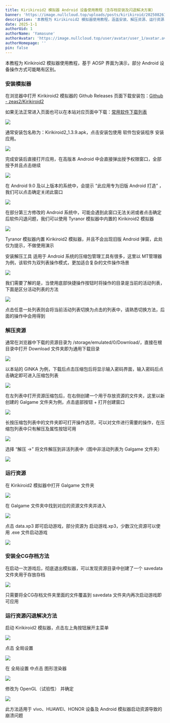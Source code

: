 ```yaml
---
title: Kirikiroid2 模拟器 Android 设备使用教程（含存档安装及闪退解决方案）
banner: 'https://image.nullcloud.top/uploads/posts/kirikiroid/202508261726.avif'
description: '本教程为 Kirikiroid2 模拟器使用教程，涵盖安装、解压资源、运行资源、安装全CG存档方法及闪退解决方案'
date: 2025-1-1
authorUid: 1
authorName: 'Yamasune'
authorAvatar: 'https://image.nullcloud.top/user/avatar/user_1/avatar.avif'
authorHomepage: ''
pin: false
---
```



本教程为 Kirikiroid2 模拟器使用教程，基于 AOSP 界面为演示，部分 Android 设备操作方式可能略有区别。

### 安装模拟器

在浏览器中打开 Kirikiroid2 模拟器的 Github Releases 页面下载安装包：[Github - zeas2/Kirikiroid2](https://github.com/zeas2/Kirikiroid2/releases)

如果无法正常进入页面也可以在本站对应页面中下载：[常用软件下载列表](https://www.nyantaku.net/doc/notice/software)

![](https://image.nullcloud.top/uploads/posts/kirikiroid/1001.avif)

通常安装包名称为：Kirikiroid2_1.3.9.apk，点击安装包使用 软件包安装程序 安装应用。

![](https://image.nullcloud.top/uploads/posts/kirikiroid/1002.avif)

完成安装后直接打开应用，在高版本 Android 中会直接弹出授予权限窗口，全部授予并且点击继续

![](https://image.nullcloud.top/uploads/posts/kirikiroid/1003.avif)

在 Android 9.0 及以上版本的系统中，会提示 “此应用专为旧版 Android 打造” ，我们可以点击确定关闭此窗口

![](https://image.nullcloud.top/uploads/posts/kirikiroid/1004.avif)

在部分第三方修改的 Android 系统中，可能会遇到此窗口无法关闭或者点击确定后软件闪退问题，我们可以使用 Tyranor 模拟器中内置的 Kirikiroid2 模拟器

![](https://image.nullcloud.top/uploads/posts/kirikiroid/1005.avif)

Tyranor 模拟器内置 Kirikiroid2 模拟器，并且不会出现旧版 Android 弹窗，此处仅为提示，不做使用演示

安装解压工具
适用于 Android 系统的压缩包管理工具有很多，这里以 MT管理器 为例，该软件为双列表操作模式，更加适合复杂的文件操作场景

![](https://image.nullcloud.top/uploads/posts/kirikiroid/1006.avif)

我们需要了解的是，当使用底部快捷操作按钮时将操作的目录是当前的活动列表，下面是区分活动列表的方法

![](https://image.nullcloud.top/uploads/posts/kirikiroid/1007.avif)

点击任意一处列表则会将当前活动列表切换为点击的列表中，请熟悉切换方法，后面的操作中会用得到

### 解压资源

通常在浏览器中下载的资源目录为 /storage/emulated/0/Download/，直接在根目录中打开 Download 文件夹即为通用下载目录

![](https://image.nullcloud.top/uploads/posts/kirikiroid/1008.avif)

以本站的 GINKA 为例，下载后点击压缩包后将显示输入密码界面，输入密码后点击确定即可进入压缩包列表

![](https://image.nullcloud.top/uploads/posts/kirikiroid/1009.avif)

在左列表中打开资源压缩包后，在右侧创建一个用于存放资源的文件夹，这里以新创建的 Galgame 文件夹为例，点击底部按钮 + 打开创建窗口

![](https://image.nullcloud.top/uploads/posts/kirikiroid/1010.avif)

长按压缩包列表中的文件夹即可打开操作选项，可以对文件进行需要的操作，在压缩包列表中只有解压及属性按钮可用

![](https://image.nullcloud.top/uploads/posts/kirikiroid/1011.avif)

选择 “解压 ->” 将文件解压到非活列表中（图中非活动列表为 Galgame 文件夹）

![](https://image.nullcloud.top/uploads/posts/kirikiroid/1012.avif)

### 运行资源

在 Kirikiroid2 模拟器中打开 Galgame 文件夹

![](https://image.nullcloud.top/uploads/posts/kirikiroid/1013.avif)

在 Galgame 文件夹中找到对应的资源文件夹并进入

![](https://image.nullcloud.top/uploads/posts/kirikiroid/1014.avif)

点击 data.xp3 即可启动游戏，部分资源为 启动游戏.xp3，少数汉化资源可以使用 .exe 文件启动游戏

![](https://image.nullcloud.top/uploads/posts/kirikiroid/1015.avif)

### 安装全CG存档方法

在启动一次游戏后，彻底退出模拟器，可以发现资源目录中创建了一个 savedata 文件夹用于存放存档

![](https://image.nullcloud.top/uploads/posts/kirikiroid/1016.avif)

只需要将全CG存档文件夹里面的文件覆盖到 savedata 文件夹内再次启动游戏即可应用

### 运行资源闪退解决方法

启动 Kirikiroid2 模拟器，点击左上角按钮展开主菜单

![](https://image.nullcloud.top/uploads/posts/kirikiroid/1017.avif)

点击 全局设置

![](https://image.nullcloud.top/uploads/posts/kirikiroid/1018.avif)

在 全局设置 中点击 图形渲染器

![](https://image.nullcloud.top/uploads/posts/kirikiroid/1019.avif)

修改为 OpenGL（试验性） 并确定

![](https://image.nullcloud.top/uploads/posts/kirikiroid/1020.avif)

此方法适用于 vivo、HUAWEI、HONOR 设备及 Android 模拟器启动资源导致的崩溃问题
